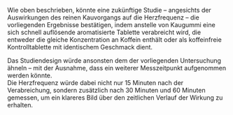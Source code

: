 Wie oben beschrieben, könnte eine zukünftige Studie – angesichts der Auswirkungen des reinen Kauvorgangs auf die Herzfrequenz – die vorliegenden Ergebnisse bestätigen, indem anstelle von Kaugummi eine sich schnell auflösende aromatisierte Tablette verabreicht wird, die entweder die gleiche Konzentration an Koffein enthält oder als koffeinfreie Kontrolltablette mit identischem Geschmack dient.

Das Studiendesign würde ansonsten dem der vorliegenden Untersuchung ähneln – mit der Ausnahme, dass ein weiterer Messzeitpunkt aufgenommen werden könnte.  
Die Herzfrequenz würde dabei nicht nur 15 Minuten nach der Verabreichung, sondern zusätzlich nach 30 Minuten und 60 Minuten gemessen, um ein klareres Bild über den zeitlichen Verlauf der Wirkung zu erhalten.

